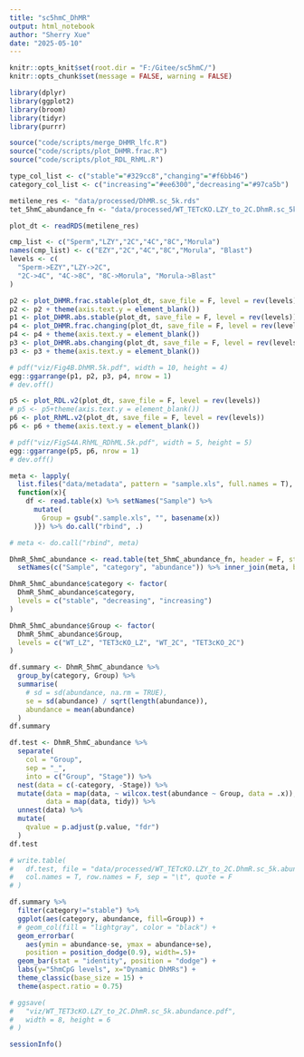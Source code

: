 ```yaml
---
title: "sc5hmC_DhMR"
output: html_notebook
author: "Sherry Xue"
date: "2025-05-10"
---
```


```r
knitr::opts_knit$set(root.dir = "F:/Gitee/sc5hmC/")
knitr::opts_chunk$set(message = FALSE, warning = FALSE)

library(dplyr)
library(ggplot2)
library(broom)
library(tidyr)
library(purrr)
```

```r
source("code/scripts/merge_DHMR_lfc.R")
source("code/scripts/plot_DHMR.frac.R")
source("code/scripts/plot_RDL_RhML.R")
```

```r
type_col_list <- c("stable"="#329cc8","changing"="#f6bb46")
category_col_list <- c("increasing"="#ee6300","decreasing"="#97ca5b")
```

```r
metilene_res <- "data/processed/DhMR.sc_5k.rds"
tet_5hmC_abundance_fn <- "data/processed/WT_TETcKO.LZY_to_2C.DhmR.sc_5k.abundance.tsv"
```

```r
plot_dt <- readRDS(metilene_res)

cmp_list <- c("Sperm","LZY","2C","4C","8C","Morula")
names(cmp_list) <- c("EZY","2C","4C","8C","Morula", "Blast")
levels <- c(
  "Sperm->EZY","LZY->2C",
  "2C->4C", "4C->8C", "8C->Morula", "Morula->Blast"
)

p2 <- plot_DHMR.frac.stable(plot_dt, save_file = F, level = rev(levels))
p2 <- p2 + theme(axis.text.y = element_blank())
p1 <- plot_DHMR.abs.stable(plot_dt, save_file = F, level = rev(levels))
p4 <- plot_DHMR.frac.changing(plot_dt, save_file = F, level = rev(levels))
p4 <- p4 + theme(axis.text.y = element_blank())
p3 <- plot_DHMR.abs.changing(plot_dt, save_file = F, level = rev(levels))
p3 <- p3 + theme(axis.text.y = element_blank())

# pdf("viz/Fig4B.DhMR.5k.pdf", width = 10, height = 4)
egg::ggarrange(p1, p2, p3, p4, nrow = 1)
# dev.off()
```

```r
p5 <- plot_RDL.v2(plot_dt, save_file = F, level = rev(levels))
# p5 <- p5+theme(axis.text.y = element_blank())
p6 <- plot_RhML.v2(plot_dt, save_file = F, level = rev(levels))
p6 <- p6 + theme(axis.text.y = element_blank())

# pdf("viz/FigS4A.RhML_RDhML.5k.pdf", width = 5, height = 5)
egg::ggarrange(p5, p6, nrow = 1)
# dev.off()
```

```r
meta <- lapply(
  list.files("data/metadata", pattern = "sample.xls", full.names = T),
  function(x){
    df <- read.table(x) %>% setNames("Sample") %>%
      mutate(
        Group = gsub(".sample.xls", "", basename(x))
      )}) %>% do.call("rbind", .)

# meta <- do.call("rbind", meta)

DhmR_5hmC_abundance <- read.table(tet_5hmC_abundance_fn, header = F, stringsAsFactors = F) %>%
  setNames(c("Sample", "category", "abundance")) %>% inner_join(meta, by = "Sample")

DhmR_5hmC_abundance$category <- factor(
  DhmR_5hmC_abundance$category,
  levels = c("stable", "decreasing", "increasing")
)

DhmR_5hmC_abundance$Group <- factor(
  DhmR_5hmC_abundance$Group,
  levels = c("WT_LZ", "TET3cKO_LZ", "WT_2C", "TET3cKO_2C")
)

df.summary <- DhmR_5hmC_abundance %>%
  group_by(category, Group) %>%
  summarise(
    # sd = sd(abundance, na.rm = TRUE),
    se = sd(abundance) / sqrt(length(abundance)),
    abundance = mean(abundance)
  )
df.summary

df.test <- DhmR_5hmC_abundance %>%
  separate(
    col = "Group",
    sep = "_",
    into = c("Group", "Stage")) %>%
  nest(data = c(-category, -Stage)) %>%
  mutate(data = map(data, ~ wilcox.test(abundance ~ Group, data = .x)),
         data = map(data, tidy)) %>%
  unnest(data) %>%
  mutate(
    qvalue = p.adjust(p.value, "fdr")
  )
df.test

# write.table(
#   df.test, file = "data/processed/WT_TETcKO.LZY_to_2C.DhmR.sc_5k.abundance_test.tsv",
#   col.names = T, row.names = F, sep = "\t", quote = F
# )

df.summary %>%
  filter(category!="stable") %>%
  ggplot(aes(category, abundance, fill=Group)) +
  # geom_col(fill = "lightgray", color = "black") +
  geom_errorbar(
    aes(ymin = abundance-se, ymax = abundance+se),
    position = position_dodge(0.9), width=.5)+
  geom_bar(stat = "identity", position = "dodge") +
  labs(y="5hmCpG levels", x="Dynamic DhMRs") +
  theme_classic(base_size = 15) +
  theme(aspect.ratio = 0.75)

# ggsave(
#   "viz/WT_TET3cKO.LZY_to_2C.DhmR.sc_5k.abundance.pdf",
#   width = 8, height = 6
# )
```


```r
sessionInfo()
```

